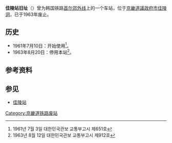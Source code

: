 {{朝鮮半島車站資訊
|公司色 = black
|文字色 = 
|站名 = 佳陵站旧址
|圖片 = 
|pxl = 
|圖片說明 =
|前一站 = [[松湫站|松湫]]
|前一站距離 = 3.4
|後一站距離 = 5.3
|後一站 = [[议政府站|议政府]] {{车站编号|#00498B|white|110}}
|諺文 = 가능역
|朝鮮漢字 = 佳陵驛
|文觀部式 =Ganeung-yeok
|馬-賴式 =Kanŭng-yŏk
|副站名 = 
|車站編號 = 
|停站路線數 = 
|所屬公司 = [[韩国铁道公社|韩国铁道公社]]
|所屬路線 = [[首尔郊外线|首尔郊外线]]
|距離 = 26.5
|起點站 = [[陵谷站|陵谷]]
|所在地 =[[京畿道|京畿道]][[議政府市|議政府市]][[佳陵洞|佳陵洞]]
|車站構造 = 地面车站
|月台配置 = 
|啟用年月日 = 1961年7月10日
|廢站年月日 = 1963年8月20日
|上下車人次 = 
|統計年度 = 
|轉車 = 
|備註 = 
|全寬備註 = 
}}

'''佳陵站旧址'''（{{kor|諺=가능역|漢=佳陵驛|羅=Ganeung yeok|f=y}}）曾为韩国铁路[[首尔郊外线|首尔郊外线]]上的一个车站，位于[[京畿道|京畿道]][[議政府市|議政府市]][[佳陵洞|佳陵洞]]，已于1963年废止。

== 历史 ==
*1961年7月10日：开始使用<ref>1961년 7월 3일 대한민국관보 교통부고시 제651호</ref>。
*1963年8月20日：停用本站<ref>1963년 8월 12일 대한민국관보 교통부고시 제912호</ref>。

== 参考资料 ==
{{reflist}}

== 参见 ==
*[[佳陵站|佳陵站]]

{{首尔郊外线}}
{{铁路车站小作品}}

[[Category:京畿道铁路废站|Category:京畿道铁路废站]]